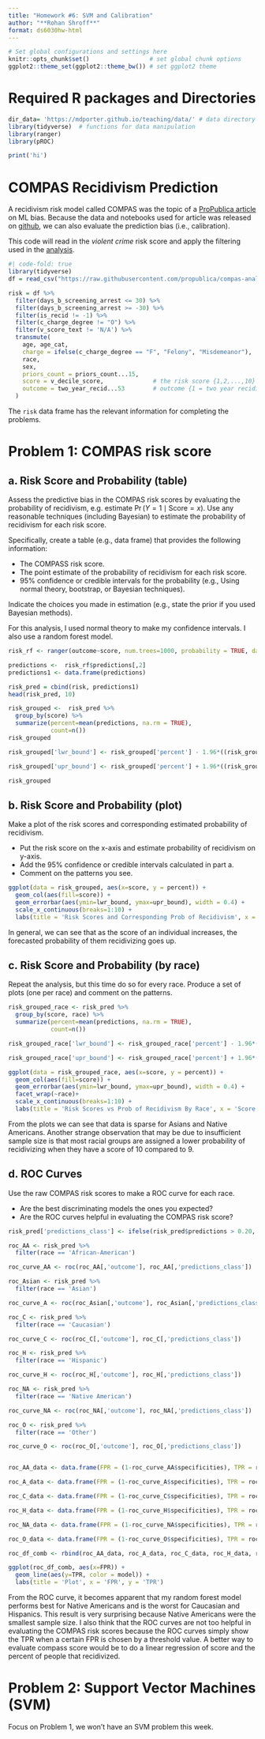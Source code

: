 ```yaml
---
title: "Homework #6: SVM and Calibration" 
author: "**Rohan Shroff**"
format: ds6030hw-html
---
```


```r
# Set global configurations and settings here
knitr::opts_chunk$set()                 # set global chunk options
ggplot2::theme_set(ggplot2::theme_bw()) # set ggplot2 theme
```

# Required R packages and Directories {.unnumbered .unlisted}

```r
dir_data= 'https://mdporter.github.io/teaching/data/' # data directory
library(tidyverse)  # functions for data manipulation 
library(ranger)
library(pROC)
```

```r
print('hi')
```

# COMPAS Recidivism Prediction

A recidivism risk model called COMPAS was the topic of a [ProPublica article](https://www.propublica.org/article/machine-bias-risk-assessments-in-criminal-sentencing/) on ML bias. Because the data and notebooks used for article was released on [github](https://github.com/propublica/compas-analysis), we can also evaluate the prediction bias (i.e., calibration).

This code will read in the *violent crime* risk score and apply the filtering used in the [analysis](https://github.com/propublica/compas-analysis/blob/master/Compas%20Analysis.ipynb).

```r
#| code-fold: true
library(tidyverse)
df = read_csv("https://raw.githubusercontent.com/propublica/compas-analysis/master/compas-scores-two-years-violent.csv")

risk = df %>% 
  filter(days_b_screening_arrest <= 30) %>%
  filter(days_b_screening_arrest >= -30) %>% 
  filter(is_recid != -1) %>%
  filter(c_charge_degree != "O") %>%
  filter(v_score_text != 'N/A') %>% 
  transmute(
    age, age_cat,
    charge = ifelse(c_charge_degree == "F", "Felony", "Misdemeanor"),
    race,
    sex,                 
    priors_count = priors_count...15,
    score = v_decile_score,              # the risk score {1,2,...,10}
    outcome = two_year_recid...53        # outcome {1 = two year recidivate}
  )
```

The `risk` data frame has the relevant information for completing the problems.

# Problem 1: COMPAS risk score

## a. Risk Score and Probability (table)

Assess the predictive bias in the COMPAS risk scores by evaluating the probability of recidivism, e.g. estimate $\Pr(Y = 1 \mid \text{Score}=x)$. Use any reasonable techniques (including Bayesian) to estimate the probability of recidivism for each risk score.

Specifically, create a table (e.g., data frame) that provides the following information:

-   The COMPASS risk score.
-   The point estimate of the probability of recidivism for each risk score.
-   95% confidence or credible intervals for the probability (e.g., Using normal theory, bootstrap, or Bayesian techniques).

Indicate the choices you made in estimation (e.g., state the prior if you used Bayesian methods).

::: {.callout-note title="Solution"}
For this analysis, I used normal theory to make my confidence intervals. I also use a random forest model.

```r
risk_rf <- ranger(outcome~score, num.trees=1000, probability = TRUE, data=risk) 
```

```r
predictions <-  risk_rf$predictions[,2]
predictions1 <- data.frame(predictions)

risk_pred = cbind(risk, predictions1)
head(risk_pred, 10)
```

```r
risk_grouped <-  risk_pred %>%
  group_by(score) %>%
  summarize(percent=mean(predictions, na.rm = TRUE),
            count=n())
risk_grouped
```

```r
risk_grouped['lwr_bound'] <- risk_grouped['percent'] - 1.96*((risk_grouped['percent']*(1-risk_grouped['percent']))/risk_grouped['count'])^0.5

risk_grouped['upr_bound'] <- risk_grouped['percent'] + 1.96*((risk_grouped['percent']*(1-risk_grouped['percent']))/risk_grouped['count'])^0.5
```

```r
risk_grouped
```
:::

## b. Risk Score and Probability (plot)

Make a plot of the risk scores and corresponding estimated probability of recidivism.

-   Put the risk score on the x-axis and estimate probability of recidivism on y-axis.
-   Add the 95% confidence or credible intervals calculated in part a.
-   Comment on the patterns you see.

::: {.callout-note title="Solution"}
```r

ggplot(data = risk_grouped, aes(x=score, y = percent)) + 
  geom_col(aes(fill=score)) + 
  geom_errorbar(aes(ymin=lwr_bound, ymax=upr_bound), width = 0.4) +
  scale_x_continuous(breaks=1:10) +
  labs(title = 'Risk Scores and Corresponding Prob of Recidivism', x = 'Score', y = 'Prob. of Recidivism')
```

In general, we can see that as the score of an individual increases, the forecasted probability of them recidivizing goes up.
:::

## c. Risk Score and Probability (by race)

Repeat the analysis, but this time do so for every race. Produce a set of plots (one per race) and comment on the patterns.

::: {.callout-note title="Solution"}
```r
risk_grouped_race <- risk_pred %>%
  group_by(score, race) %>%
  summarize(percent=mean(predictions, na.rm = TRUE),
            count=n())

risk_grouped_race['lwr_bound'] <- risk_grouped_race['percent'] - 1.96*((risk_grouped_race['percent']*(1-risk_grouped_race['percent']))/risk_grouped_race['count'])^0.5

risk_grouped_race['upr_bound'] <- risk_grouped_race['percent'] + 1.96*((risk_grouped_race['percent']*(1-risk_grouped_race['percent']))/risk_grouped_race['count'])^0.5
```

```r
ggplot(data = risk_grouped_race, aes(x=score, y = percent)) + 
  geom_col(aes(fill=score)) + 
  geom_errorbar(aes(ymin=lwr_bound, ymax=upr_bound), width = 0.4) +
  facet_wrap(~race)+
  scale_x_continuous(breaks=1:10) +
  labs(title = 'Risk Scores vs Prob of Recidivism By Race', x = 'Score', y = 'Prob. of Recidivism')
```

From the plots we can see that data is sparse for Asians and Native Americans. Another strange observation that may be due to insufficient sample size is that most racial groups are assigned a lower probability of recidivizing when they have a score of 10 compared to 9.
:::

## d. ROC Curves

Use the raw COMPAS risk scores to make a ROC curve for each race.

-   Are the best discriminating models the ones you expected?
-   Are the ROC curves helpful in evaluating the COMPAS risk score?

::: {.callout-note title="Solution"}
```r

risk_pred['predictions_class'] <- ifelse(risk_pred$predictions > 0.20, 1, 0)

roc_AA <- risk_pred %>%
  filter(race == 'African-American')

roc_curve_AA <- roc(roc_AA[,'outcome'], roc_AA[,'predictions_class'])

roc_Asian <- risk_pred %>%
  filter(race == 'Asian')

roc_curve_A <- roc(roc_Asian[,'outcome'], roc_Asian[,'predictions_class'])

roc_C <- risk_pred %>%
  filter(race == 'Caucasian')

roc_curve_C <- roc(roc_C[,'outcome'], roc_C[,'predictions_class'])

roc_H <- risk_pred %>%
  filter(race == 'Hispanic')

roc_curve_H <- roc(roc_H[,'outcome'], roc_H[,'predictions_class'])

roc_NA <- risk_pred %>%
  filter(race == 'Native American')

roc_curve_NA <- roc(roc_NA[,'outcome'], roc_NA[,'predictions_class'])

roc_O <- risk_pred %>%
  filter(race == 'Other')

roc_curve_O <- roc(roc_O[,'outcome'], roc_O[,'predictions_class'])



```

```r
roc_AA_data <- data.frame(FPR = (1-roc_curve_AA$specificities), TPR = roc_curve_AA$sensitivities, model = 'African-American')

roc_A_data <- data.frame(FPR = (1-roc_curve_A$specificities), TPR = roc_curve_A$sensitivities, model = 'Asian')

roc_C_data <- data.frame(FPR = (1-roc_curve_C$specificities), TPR = roc_curve_C$sensitivities, model = 'Caucasian')

roc_H_data <- data.frame(FPR = (1-roc_curve_H$specificities), TPR = roc_curve_H$sensitivities, model = 'Hispanic')

roc_NA_data <- data.frame(FPR = (1-roc_curve_NA$specificities), TPR = roc_curve_NA$sensitivities, model = 'Native American')

roc_O_data <- data.frame(FPR = (1-roc_curve_O$specificities), TPR = roc_curve_O$sensitivities, model = 'Other')
```

```r
roc_df_comb <- rbind(roc_AA_data, roc_A_data, roc_C_data, roc_H_data, roc_NA_data, roc_O_data)
```

```r
ggplot(roc_df_comb, aes(x=FPR)) + 
  geom_line(aes(y=TPR, color = model)) + 
  labs(title = 'Plot', x = 'FPR', y = 'TPR')
```

From the ROC curve, it becomes apparent that my random forest model performs best for Native Americans and is the worst for Caucasian and Hispanics. This result is very surprising because Native Americans were the smallest sample size. I also think that the ROC curves are not too helpful in evaluating the COMPAS risk scores because the ROC curves simply show the TPR when a certain FPR is chosen by a threshold value. A better way to evaluate compass score would be to do a linear regression of score and the percent of people that recidivized.
:::

# Problem 2: Support Vector Machines (SVM)

Focus on Problem 1, we won't have an SVM problem this week.
